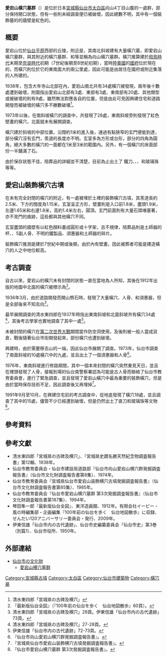 {{日本古墳
|名稱     = 愛宕山橫穴墓群
|圖片     = [[File:AtagoyamaYokoanaBogun2006-9a.jpg|280px]]<br />北邊斜坡的其中兩處
|所在地   = [[宮城縣|宮城縣]][[仙台市|仙台市]][[太白區|太白區]]向山4丁目
|形狀     = {{Link-ja|橫穴墓|横穴墓}}
|規模     = 橫穴墓33處和裝飾墓
|建造時期 = [[飛鳥時代|飛鳥時代]]末期至[[奈良時代|奈良時代]]初期（7世紀後期至8世紀初期）
|墓室形態 = 
|被葬者   = 不明
|出土文物   = 鐵刀、{{Link-ja|鐵鏃|鉄鏃}}、{{Link-ja|須惠器|須恵器}}、{{Link-ja|土師器|土師器}}和玻璃珠等等
|史跡指定 = 
|其他 = 
}}

'''愛宕山橫穴墓群'''（{{jpn|j=愛宕山横穴墓群|hg=あたごやまよこあなぼぐん|rm=Atagoyamayokoanabogun}}）是位於日本[[宮城縣|宮城縣]][[仙台市|仙台市]][[太白區|太白區]]向山4丁目{{Link-ja|愛宕山 (仙台市)|愛宕山 (仙台市)|愛宕山}}山腹的一處{{Link-ja|橫穴墓|横穴墓}}群，部分保持開口狀態，但有一些則未經調查便已被破壞，因此總數不明，其中有一個裝飾墓的{{Link-ja|玄室|玄室}}的牆壁是紅色的。

== 概要 ==
愛宕山位於[[仙台平原|仙台平原]]西部的丘陵，附近是{{Link-ja|廣瀨川 (宮城縣)|広瀬川 (宮城県)|廣瀨川}}，其南北斜坡建有大量橫穴墓，即愛宕山橫穴墓群，與其附近{{Link-ja|大年寺山|大年寺山}}的橫穴墓群、{{Link-ja|茂崎橫穴墓群|茂ヶ崎横穴墓群}}和{{Link-ja|宗禪寺橫穴墓群|宗禅寺横穴墓群}}等並稱為向山橫穴墓群。橫穴推算建於[[飛鳥時代|飛鳥時代]]末期至[[奈良時代|奈良時代]]初期（7世紀後期至8世紀初期），當時[[陸奧國|陸奧國]]的[[國府_(日本歷史)|國府]]位於現在的{{Link-ja|群山遺跡|郡山遺跡}}，而橫穴則位於它的東南面大約兩公里處，因此可能是由居住在國府或附近集落的人所建的。

1938年，包含大年寺山北部在內，愛宕山南北共有34處橫穴被發現，兩年後十數處遭到破壞，附圖指出愛宕山北部有3處、東部有3處、東南部有20處、其他類型或被破壞的則有9處，雖然無法對應各自的位置，但是由此可見因興建住宅和道路開發而被破壞的橫穴多不勝數破壊<ref>清水東四郎「宮城県の古碑及横穴」</ref>。

1973年以後，在南斜坡橫穴的調查中，共發現了28處，東南斜坡旁則發現了紅色壁畫的橫穴，北面就未有展開調查。

橫穴建於斜坡的中部位置，沿闊約1米的{{Link-ja|羨道|羨道}}進入後，通過有點狹窄的玄門便能到達{{Link-ja|玄室|玄室}}，部分橫穴沒有玄門，羨道的長度亦不明。玄室多為方形或台形，部分的四角為圓角，絕大多數的橫穴的一面都在1米至3米的範圍內。另外，有一個橫穴的床面部份一半鋪滿了石。

由於保存狀態不佳，陪葬品的詳細並不清楚，目前為止出土了 鐵刀、{{Link-ja|鐵鏃|鉄鏃}}、{{Link-ja|須惠器|須恵器}}、{{Link-ja|土師器|土師器}}和玻璃珠等等。

== 愛宕山裝飾橫穴古墳 ==
在未有完全封閉的橫穴的附近，有一處被埋於土裡的裝飾橫穴古墳，其羨道長約2.5米、下方的闊度為1.15米，玄室呈正方形，壁畫則是入口前1.8米，盡頭1.9米，左邊1.65米和右邊1.8米，高約1.4米左右，圓頂。玄門前面則有大量石頭堵塞著，亦不見門的痕跡，這些都與其他橫穴不同。

玄室盡頭的牆壁有以紅色顏料畫成圓形或十字架，且不規律，陪葬品則是土師器的杯、{{Link-ja|刀子 (日本)|刀子|刀子}}、5副人骨、不明的鐵製品、須惠器和土師器的碎片。

裝飾橫穴推測是建於7世紀中期或後期，由於內有壁畫，因此被葬者可能是建造橫穴的人之中地位較高。

== 考古調查 ==
自古以來，愛宕山的橫穴未有封閉的狀態一直在當地為人所知，其後在1912年出版的地圖中北面的橫穴被標示為{{Link-ja|蝦夷穴|蝦夷穴}}<ref>『最新版仙台全図』（『100年前の仙台を歩く　仙台地図散歩』60頁）。</ref>。

1936年3月，由於道路開發而開山劈石時，發現了大量橫穴、人骨、{{Link-ja|直刀|直刀}}和須惠器，但是全部後來不知去向<ref>清水東四郎「宮城県の古碑及横穴」28頁。伊東信雄「仙台市内の古代遺跡」73頁。</ref>。

最早展開調查的清水東四郎在1937年時指出東南斜坡和北面斜坡共有橫穴34處<ref>清水東四郎「宮城県の古碑及横穴」27-28頁。</ref>，其後考古學家{{Link-ja|伊東信雄|伊東信雄}}也實地調查了其中一處<ref>伊東信雄「仙台市内の古代遺跡」72-73頁。</ref>。

未被封閉的橫穴在[[第二次世界大戰|第二次世界大戰]]期間當作防空洞使用，及後則被一般人當成貨倉，戰後隨著仙台市街開發起來，部份橫穴也遭到破壞。

興建{{Link-ja|愛宕大橋|愛宕大橋}}時，由於需要移去山的一端，因此仙台市展開了調查。1973年，仙台市調查了南面斜坡的10處橫穴中的九處，並且出土了一個須惠器和人骨<ref>『仙台市向山愛宕山横穴群発掘調査報告書』。</ref>。

1976年，東南斜坡進行修路期間，其中一個本來封閉的橫穴突然重見天日，並且在裡頭發現了人骨，接報到場的仙台南警察署認為可能是古人骨而聯絡了仙台市教育委員會，進行了緊急調查，並且發現了愛宕山橫穴中最為重要的裝飾橫穴，但是由於當時保存技術不足，因此調查後又再埋掉<ref>『宮城県仙台市愛宕山装飾横穴古墳発掘調査報告書』。</ref>。

1991年9月至10月，在興建住宅前的考古調查中，從地底發現了橫穴18處，並且調查了其中的15處，儘管不少已經遭到破壞，但是仍然出土了直刀和玻璃珠等文物<ref>『仙台市愛宕山横穴墓群 第3次発掘調査報告書』。</ref>。

==參考資料==
{{reflist}}

== 參考文獻 ==
*清水東四郎「宮城県の古碑及横穴」、『宮城県史蹟名勝天然紀念物調査報告書』第12輯、1938年。
*仙台市教育委員会・仙台市建設局道路部『仙台市向山愛宕山横穴群発掘調査報告書』（仙台市文化財調査報告書第8集）、1974年。
*仙台市教育委員会『宮城県仙台市愛宕山装飾横穴古墳発掘調査報告書』（仙台市文化財調査報告書第85集）、1985年。
*仙台市教育委員会『仙台市愛宕山横穴墓群 第3次発掘調査報告書』（仙台市文化財調査報告書第187集）、1994年。
*琴田隼一郎『最新版仙台全図』、東洋造画館、1912年。有限会社イービー・風の時編集部・企画編集『100年前の仙台を歩く　仙台地図散歩』に収録、せんだい120アニバーサリー委員会・発行、2009年。
*伊東信雄「仙台市内の古代遺跡」、仙台市史編纂委員会『仙台市史』第3巻（別篇1）、仙台市役所、1950年。

== 外部連結 ==
* [https://web.archive.org/web/20130615090741/http://www.city.sendai.jp/Category/bunka/02.html 仙台市の文化財]
** [https://web.archive.org/web/20160823030431/http://www.city.sendai.jp/kyouiku/bunkazai/iseki/c0000000005.html 愛宕山横穴墓群]

{{DEFAULTSORT:Atagoyamayokoanabogun}}
[[Category:宮城縣古墳|Category:宮城縣古墳]]
[[Category:太白區|Category:太白區]]
[[Category:仙台市建築物|Category:仙台市建築物]]
[[Category:橫穴墓|Category:橫穴墓]]
